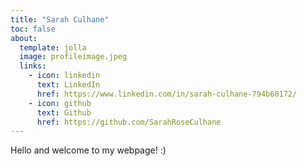 ```yaml
---
title: "Sarah Culhane"
toc: false
about:
  template: jolla
  image: profileimage.jpeg
  links: 
    - icon: linkedin
      text: LinkedIn
      href: https://www.linkedin.com/in/sarah-culhane-794b60172/
    - icon: github
      text: Github
      href: https://github.com/SarahRoseCulhane
---
```


Hello and welcome to my webpage! :)
